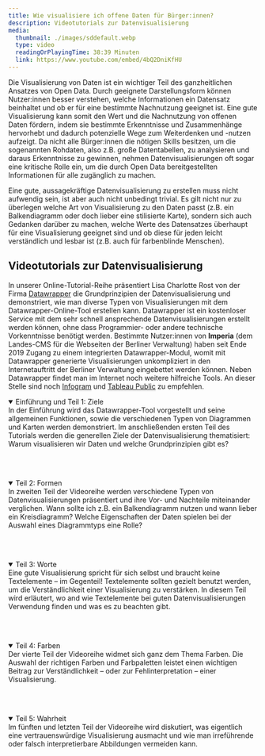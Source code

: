```yaml
---
title: Wie visualisiere ich offene Daten für Bürger:innen?
description: Videotutorials zur Datenvisualisierung
media:
  thumbnail: ./images/sddefault.webp
  type: video
  readingOrPlayingTime: 38:39 Minuten
  link: https://www.youtube.com/embed/4bQ2DniKfHU
---
```


Die Visualisierung von Daten ist ein wichtiger Teil des ganzheitlichen Ansatzes von Open Data. Durch geeignete Darstellungsform können Nutzer:innen besser verstehen, welche Informationen ein Datensatz beinhaltet und ob er für eine bestimmte Nachnutzung geeignet ist. Eine gute Visualisierung kann somit den Wert und die Nachnutzung von offenen Daten fördern, indem sie bestimmte Erkenntnisse und Zusammenhänge hervorhebt und dadurch potenzielle Wege zum Weiterdenken und -nutzen aufzeigt. Da nicht alle Bürger:innen die nötigen Skills besitzen, um die sogenannten Rohdaten, also z.B. große Datentabellen, zu analysieren und daraus Erkenntnisse zu gewinnen, nehmen Datenvisualisierungen oft sogar eine kritische Rolle ein, um die durch Open Data bereitgestellten Informationen für alle zugänglich zu machen.

Eine gute, aussagekräftige Datenvisualisierung zu erstellen muss nicht aufwendig sein, ist aber auch nicht unbedingt trivial. Es gilt nicht nur zu überlegen welche Art von Visualisierung zu den Daten passt (z.B. ein Balkendiagramm oder doch lieber eine stilisierte Karte), sondern sich auch Gedanken darüber zu machen, welche Werte des Datensatzes überhaupt für eine Visualisierung geeignet sind und ob diese für jeden leicht verständlich und lesbar ist (z.B. auch für farbenblinde Menschen). 

## Videotutorials zur Datenvisualisierung

In unserer Online-Tutorial-Reihe präsentiert Lisa Charlotte Rost von der Firma [Datawrapper](https://www.datawrapper.de/) die Grundprinzipien der Datenvisualisierung und demonstriert, wie man diverse Typen von Visualisierungen mit dem Datawrapper-Online-Tool erstellen kann.
Datawrapper ist ein kostenloser Service mit dem sehr schnell ansprechende Datenvisualisierungen erstellt werden können, ohne dass Programmier- oder andere technische Vorkenntnisse benötigt werden. Bestimmte Nutzer:innen von **Imperia** (dem Landes-CMS für die Webseiten der Berliner Verwaltung) haben seit Ende 2019 Zugang zu einem integrierten Datawrapper-Modul, womit mit Datawrapper generierte Visualisierungen unkompliziert in den Internetauftritt der Berliner Verwaltung eingebettet werden können. Neben Datawrapper findet man im Internet noch weitere hilfreiche Tools. An dieser Stelle sind noch [Infogram](https://infogram.com) und [Tableau Public](https://public.tableau.com/en-us/s/) zu empfehlen.

<details open="open">
  <summary class="h4">Einführung und Teil 1: Ziele</summary>
  In der Einführung wird das Datawrapper-Tool vorgestellt und seine allgemeinen Funktionen, sowie die verschiedenen Typen von Diagrammen und Karten werden demonstriert.  
  Im anschließenden ersten Teil des Tutorials werden die generellen Ziele der Datenvisualisierung thematisiert: Warum visualisieren wir Daten und welche Grundprinzipien gibt es?

  <br/><br/>

  <VideoEmbed url="https://www.youtube.com/embed/4bQ2DniKfHU" />
</details>

<details open="open">
  <summary class="h4">Teil 2: Formen</summary>
  In zweiten Teil der Videoreihe werden verschiedene Typen von Datenvisualisierungen präsentiert und ihre Vor- und Nachteile miteinander verglichen. Wann sollte ich z.B. ein Balkendiagramm nutzen und wann lieber ein Kreisdiagramm? Welche Eigenschaften der Daten spielen bei der Auswahl eines Diagrammtyps eine Rolle?

  <br/><br/>

  <VideoEmbed url="https://www.youtube.com/embed/TfzW-NDqhZE" />
</details>

<details open="open">
  <summary class="h4">Teil 3: Worte</summary>
  Eine gute Visualisierung spricht für sich selbst und braucht keine Textelemente – im Gegenteil! Textelemente sollten gezielt benutzt werden, um die Verständlichkeit einer Visualisierung zu verstärken. In diesem Teil wird erläutert, wo and wie Textelemente bei guten Datenvisualisierungen Verwendung finden und was es zu beachten gibt.

  <br/><br/>

  <VideoEmbed url="https://www.youtube.com/embed/Mo6sVxdxU6s" />
</details>

<details open="open">
  <summary class="h4">Teil 4: Farben</summary>
  Der vierte Teil der Videoreihe widmet sich ganz dem Thema Farben. Die Auswahl der richtigen Farben und Farbpaletten leistet einen wichtigen Beitrag zur Verständlichkeit – oder zur Fehlinterpretation – einer Visualisierung.

  <br/><br/>

  <VideoEmbed url="https://www.youtube.com/embed/29BoZh5200Q" />
</details>

<details open="open">
  <summary class="h4">Teil 5: Wahrheit</summary>
  Im fünften und letzten Teil der Videoreihe wird diskutiert, was eigentlich eine vertrauenswürdige Visualisierung ausmacht und wie man irreführende oder falsch interpretierbare Abbildungen vermeiden kann.

  <br/><br/>

  <VideoEmbed url="https://www.youtube.com/embed/tSyVYAolJog" />
</details>
